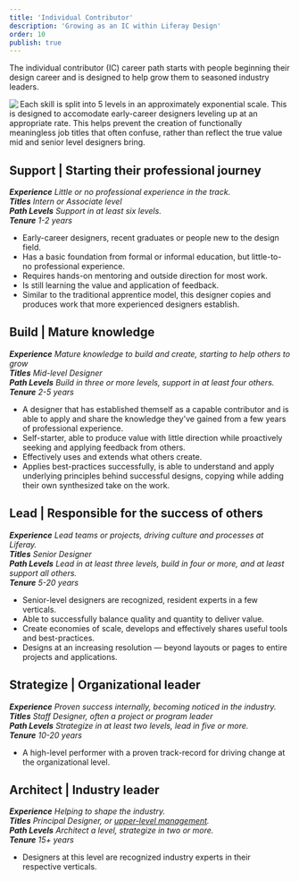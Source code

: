 ```yaml
---
title: 'Individual Contributor'
description: 'Growing as an IC within Liferay Design'
order: 10
publish: true
---
```



The individual contributor (IC) career path starts with people beginning their design career and is designed to help grow them to seasoned industry leaders.

<Image
	size="large"
	align="left"
	margin="4rem auto"
	src="/images/handbook/grow/career-paths/growth-chart.png"
	rounded
	dropShadow
	caption="To provide room for growth and relevance in the market, each skill is assessed on an exponential scale."
/>

Each skill is split into 5 levels in an approximately exponential scale. This is designed to accomodate early-career designers leveling up at an appropriate rate. This helps prevent the creation of functionally meaningless job titles that often confuse, rather than reflect the true value mid and senior level designers bring.

## Support | Starting their professional journey

_**Experience** Little or no professional experience in the track._ <br/>
_**Titles** Intern or Associate level_ <br/>
_**Path Levels** Support in at least six levels._ <br/>
_**Tenure** 1-2 years_

-   Early-career designers, recent graduates or people new to the design field.
-   Has a basic foundation from formal or informal education, but little-to-no professional experience.
-   Requires hands-on mentoring and outside direction for most work.
-   Is still learning the value and application of feedback.
-   Similar to the traditional apprentice model, this designer copies and produces work that more experienced designers establish.

## Build | Mature knowledge

_**Experience** Mature knowledge to build and create, starting to help others to grow_ <br/>
_**Titles** Mid-level Designer_ <br/>
_**Path Levels** Build in three or more levels, support in at least four others._ <br/>
_**Tenure** 2-5 years_

-   A designer that has established themself as a capable contributor and is able to apply and share the knowledge they've gained from a few years of professional experience.
-   Self-starter, able to produce value with little direction while proactively seeking and applying feedback from others.
-   Effectively uses and extends what others create.
-   Applies best-practices successfully, is able to understand and apply underlying principles behind successful designs, copying while adding their own synthesized take on the work.

## Lead | Responsible for the success of others

_**Experience** Lead teams or projects, driving culture and processes at Liferay._ <br/>
_**Titles** Senior Designer_ <br/>
_**Path Levels** Lead in at least three levels, build in four or more, and at least support all others._ <br/>
_**Tenure** 5-20 years_

-   Senior-level designers are recognized, resident experts in a few verticals.
-   Able to successfully balance quality and quantity to deliver value.
-   Create economies of scale, develops and effectively shares useful tools and best-practices.
-   Designs at an increasing resolution — beyond layouts or pages to entire projects and applications.

## Strategize | Organizational leader

_**Experience** Proven success internally, becoming noticed in the industry._ <br/>
_**Titles** Staff Designer, often a project or program leader_ <br/>
_**Path Levels** Strategize in at least two levels, lead in five or more._ <br/>
_**Tenure** 10-20 years_

-   A high-level performer with a proven track-record for driving change at the organizational level.

## Architect | Industry leader

_**Experience** Helping to shape the industry._ <br/>
_**Titles** Principal Designer, or [upper-level management](.././management#vp-of-design)._ <br/>
_**Path Levels** Architect a level, strategize in two or more._ <br/>
_**Tenure** 15+ years_

-   Designers at this level are recognized industry experts in their respective verticals.
